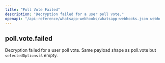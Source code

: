 ```yaml
---
title: "Poll Vote Failed"
description: "Decryption failed for a user poll vote."
openapi: "/api-reference/whatsapp-webhooks/whatsapp-webhooks.json webhook poll-vote-failed"
---
```


## poll.vote.failed

Decryption failed for a user poll vote. Same payload shape as poll.vote but `selectedOptions` is empty.
